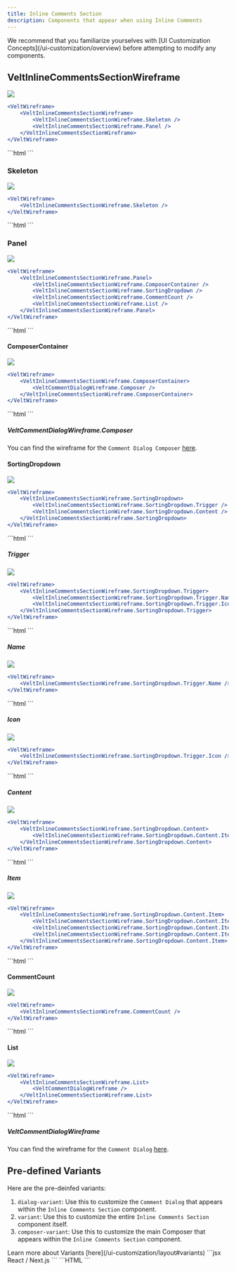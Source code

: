 ```yaml
---
title: Inline Comments Section
description: Components that appear when using Inline Comments
---
```


<Note>
We recommend that you familiarize yourselves with [UI Customization Concepts](/ui-customization/overview) before attempting to modify any components.
</Note>

## VeltInlineCommentsSectionWireframe
![](/images/customization/comments/inline-comments/inline-comments-overview.png)
<Tabs>
<Tab title="React / Next.js">
```jsx
<VeltWireframe>
    <VeltInlineCommentsSectionWireframe>
        <VeltInlineCommentsSectionWireframe.Skeleton />
        <VeltInlineCommentsSectionWireframe.Panel />
    </VeltInlineCommentsSectionWireframe>
</VeltWireframe>
```
</Tab>
<Tab title="Other Frameworks">
```html
<velt-wireframe style="display:none;">
    <velt-inline-comments-section-wireframe>
        <velt-inline-comments-section-skeleton-wireframe></velt-inline-comments-section-skeleton-wireframe>
        <velt-inline-comments-section-panel-wireframe></velt-inline-comments-section-panel-wireframe>
    </velt-inline-comments-section-wireframe>
</velt-wireframe>
```
</Tab>
</Tabs>

### Skeleton
![](/images/customization/comments/inline-comments/inline-comments-skeleton.png)
<Tabs>
<Tab title="React / Next.js">
```jsx
<VeltWireframe>
    <VeltInlineCommentsSectionWireframe.Skeleton />
</VeltWireframe>
```
</Tab>
<Tab title="Other Frameworks">
```html
<velt-wireframe style="display:none;">
    <velt-inline-comments-section-skeleton-wireframe></velt-inline-comments-section-skeleton-wireframe>
</velt-wireframe>
```
</Tab>
</Tabs>

### Panel
![](/images/customization/comments/inline-comments/inline-comments-panel.png)
<Tabs>
<Tab title="React / Next.js">
```jsx
<VeltWireframe>
    <VeltInlineCommentsSectionWireframe.Panel>
        <VeltInlineCommentsSectionWireframe.ComposerContainer />
        <VeltInlineCommentsSectionWireframe.SortingDropdown />
        <VeltInlineCommentsSectionWireframe.CommentCount />
        <VeltInlineCommentsSectionWireframe.List />
    </VeltInlineCommentsSectionWireframe.Panel>
</VeltWireframe>
```
</Tab>
<Tab title="Other Frameworks">
```html
<velt-wireframe style="display:none;">
    <velt-inline-comments-section-panel-wireframe>
        <velt-inline-comments-section-composer-container-wireframe></velt-inline-comments-section-composer-container-wireframe>
        <velt-inline-comments-section-sorting-dropdown-wireframe></velt-inline-comments-section-sorting-dropdown-wireframe>
        <velt-inline-comments-section-comment-count-wireframe></velt-inline-comments-section-comment-count-wireframe>
        <velt-inline-comments-section-list-wireframe></velt-inline-comments-section-list-wireframe>
    </velt-inline-comments-section-panel-wireframe>
</velt-wireframe>
```
</Tab>
</Tabs>

#### ComposerContainer
![](/images/customization/comments/inline-comments/inline-comments-panel-composer.png)
<Tabs>
<Tab title="React / Next.js">
```jsx
<VeltWireframe>
    <VeltInlineCommentsSectionWireframe.ComposerContainer>
        <VeltCommentDialogWireframe.Composer />
    </VeltInlineCommentsSectionWireframe.ComposerContainer>
</VeltWireframe>
```
</Tab>
<Tab title="Other Frameworks">
```html
<velt-wireframe style="display:none;">
    <velt-inline-comments-section-composer-container-wireframe>
        <velt-comment-dialog-composer-wireframe></velt-comment-dialog-composer-wireframe>
    </velt-inline-comments-section-composer-container-wireframe>
</velt-wireframe>
```
</Tab>
</Tabs>

##### **VeltCommentDialogWireframe.Composer**
You can find the wireframe for the `Comment Dialog Composer` [here](/ui-customization/features/async/comments/comment-dialog/subcomponents/composer/overview).

#### SortingDropdown
![](/images/customization/comments/inline-comments/inline-comments-panel-sorting-dropdown.png)
<Tabs>
<Tab title="React / Next.js">
```jsx
<VeltWireframe>
    <VeltInlineCommentsSectionWireframe.SortingDropdown>
        <VeltInlineCommentsSectionWireframe.SortingDropdown.Trigger />
        <VeltInlineCommentsSectionWireframe.SortingDropdown.Content />
    </VeltInlineCommentsSectionWireframe.SortingDropdown>
</VeltWireframe>
```
</Tab>
<Tab title="Other Frameworks">
```html
<velt-wireframe style="display:none;">
    <velt-inline-comments-section-sorting-dropdown-wireframe>
        <velt-inline-comments-section-sorting-dropdown-trigger-wireframe></velt-inline-comments-section-sorting-dropdown-trigger-wireframe>
        <velt-inline-comments-section-sorting-dropdown-content-wireframe></velt-inline-comments-section-sorting-dropdown-content-wireframe>
    </velt-inline-comments-section-sorting-dropdown-wireframe>
</velt-wireframe>
```
</Tab>
</Tabs>

##### **Trigger**
![](/images/customization/comments/inline-comments/inline-comments-panel-sorting-trigger.png)
<Tabs>
<Tab title="React / Next.js">
```jsx
<VeltWireframe>
    <VeltInlineCommentsSectionWireframe.SortingDropdown.Trigger>
        <VeltInlineCommentsSectionWireframe.SortingDropdown.Trigger.Name />
        <VeltInlineCommentsSectionWireframe.SortingDropdown.Trigger.Icon />
    </VeltInlineCommentsSectionWireframe.SortingDropdown.Trigger>
</VeltWireframe>
```
</Tab>
<Tab title="Other Frameworks">
```html
<velt-wireframe style="display:none;">
    <velt-inline-comments-section-sorting-dropdown-trigger-wireframe>
        <velt-inline-comments-section-sorting-dropdown-trigger-name-wireframe></velt-inline-comments-section-sorting-dropdown-trigger-name-wireframe>
        <velt-inline-comments-section-sorting-dropdown-trigger-icon-wireframe></velt-inline-comments-section-sorting-dropdown-trigger-icon-wireframe>
    </velt-inline-comments-section-sorting-dropdown-trigger-wireframe>
</velt-wireframe>
```
</Tab>
</Tabs>

##### **Name**
![](/images/customization/comments/inline-comments/inline-comments-panel-sorting-trigger-name.png)
<Tabs>
<Tab title="React / Next.js">
```jsx
<VeltWireframe>
    <VeltInlineCommentsSectionWireframe.SortingDropdown.Trigger.Name />
</VeltWireframe>
```
</Tab>
<Tab title="Other Frameworks">
```html
<velt-wireframe style="display:none;">
    <velt-inline-comments-section-sorting-dropdown-trigger-name-wireframe></velt-inline-comments-section-sorting-dropdown-trigger-name-wireframe>
</velt-wireframe>
```
</Tab>
</Tabs>

##### **Icon**
![](/images/customization/comments/inline-comments/inline-comments-panel-sorting-trigger-icon.png)
<Tabs>
<Tab title="React / Next.js">
```jsx
<VeltWireframe>
    <VeltInlineCommentsSectionWireframe.SortingDropdown.Trigger.Icon />
</VeltWireframe>
```
</Tab>
<Tab title="Other Frameworks">
```html
<velt-wireframe style="display:none;">
    <velt-inline-comments-section-sorting-dropdown-trigger-icon-wireframe></velt-inline-comments-section-sorting-dropdown-trigger-icon-wireframe>
</velt-wireframe>
```
</Tab>
</Tabs>

##### **Content**
![](/images/customization/comments/inline-comments/inline-comments-panel-trigger-dropdown-content.png)
<Tabs>
<Tab title="React / Next.js">
```jsx
<VeltWireframe>
    <VeltInlineCommentsSectionWireframe.SortingDropdown.Content>
        <VeltInlineCommentsSectionWireframe.SortingDropdown.Content.Item />
    </VeltInlineCommentsSectionWireframe.SortingDropdown.Content>
</VeltWireframe>
```
</Tab>
<Tab title="Other Frameworks">
```html
<velt-wireframe style="display:none;">
    <velt-inline-comments-section-sorting-dropdown-content-wireframe>
        <velt-inline-comments-section-sorting-dropdown-content-item-wireframe></velt-inline-comments-section-sorting-dropdown-content-item-wireframe>
    </velt-inline-comments-section-sorting-dropdown-content-wireframe>
</velt-wireframe>
```
</Tab>
</Tabs>

##### **Item**
![](/images/customization/comments/inline-comments/inline-comments-panel-trigger-dropdown-content-item.png)
<Tabs>
<Tab title="React / Next.js">
```jsx
<VeltWireframe>
    <VeltInlineCommentsSectionWireframe.SortingDropdown.Content.Item>
        <VeltInlineCommentsSectionWireframe.SortingDropdown.Content.Item.Icon />
        <VeltInlineCommentsSectionWireframe.SortingDropdown.Content.Item.Tick />
        <VeltInlineCommentsSectionWireframe.SortingDropdown.Content.Item.Name />
    </VeltInlineCommentsSectionWireframe.SortingDropdown.Content.Item>
</VeltWireframe>
```
</Tab>
<Tab title="Other Frameworks">
```html
<velt-wireframe style="display:none;">
    <velt-inline-comments-section-sorting-dropdown-content-item-wireframe>
        <velt-inline-comments-section-sorting-dropdown-content-item-icon-wireframe></velt-inline-comments-section-sorting-dropdown-content-item-icon-wireframe>
        <velt-inline-comments-section-sorting-dropdown-content-item-tick-wireframe></velt-inline-comments-section-sorting-dropdown-content-item-tick-wireframe>
        <velt-inline-comments-section-sorting-dropdown-content-item-name-wireframe></velt-inline-comments-section-sorting-dropdown-content-item-name-wireframe>
    </velt-inline-comments-section-sorting-dropdown-content-item-wireframe>
</velt-wireframe>
```
</Tab>
</Tabs>

#### CommentCount
![](/images/customization/comments/inline-comments/inline-comments-panel-comment-count.png)
<Tabs>
<Tab title="React / Next.js">
```jsx
<VeltWireframe>
    <VeltInlineCommentsSectionWireframe.CommentCount />
</VeltWireframe>
```
</Tab>
<Tab title="Other Frameworks">
```html
<velt-wireframe style="display:none;">
    <velt-inline-comments-section-comment-count-wireframe></velt-inline-comments-section-comment-count-wireframe>
</velt-wireframe>
```
</Tab>
</Tabs>

#### List
![](/images/customization/comments/inline-comments/inline-comments-panel-list.png)
<Tabs>
<Tab title="React / Next.js">
```jsx
<VeltWireframe>
    <VeltInlineCommentsSectionWireframe.List>
        <VeltCommentDialogWireframe />
    </VeltInlineCommentsSectionWireframe.List>
</VeltWireframe>
```
</Tab>
<Tab title="Other Frameworks">
```html
<velt-wireframe style="display:none;">
    <velt-inline-comments-section-list-wireframe>
        <velt-comment-dialog-wireframe></velt-comment-dialog-wireframe>
    </velt-inline-comments-section-list-wireframe>
</velt-wireframe>
```
</Tab>
</Tabs>

##### **VeltCommentDialogWireframe**
You can find the wireframe for the `Comment Dialog` [here](/ui-customization/features/async/comments/comment-dialog/overview).


## Pre-defined Variants
Here are the pre-deinfed variants:
1. `dialog-variant`: Use this to customize the `Comment Dialog` that appears within the `Inline Comments Section` component.
2. `variant`: Use this to customize the entire `Inline Comments Section` component itself.
3. `composer-variant`: Use this to customize the main Composer that appears within the `Inline Comments Section` component.

<Info>
Learn more about Variants [here](/ui-customization/layout#variants)
</Info>

<Tabs>
<Tab title="React / Next.js">
```jsx React / Next.js
<VeltInlineCommentsSection
	dialogVariant="dialog-variant-name"
    variant="inline-comment-section-variant-name"
    composerVariant="inline"
/>
```
</Tab>
<Tab title="Other Frameworks">
```HTML
<velt-inline-comments-section
    dialog-variant="dialog-variant-name"
    variant="inline-comment-section-variant-name"
    composer-variant="inline"
>
</velt-inline-comments-section>
```
</Tab>
</Tabs>
